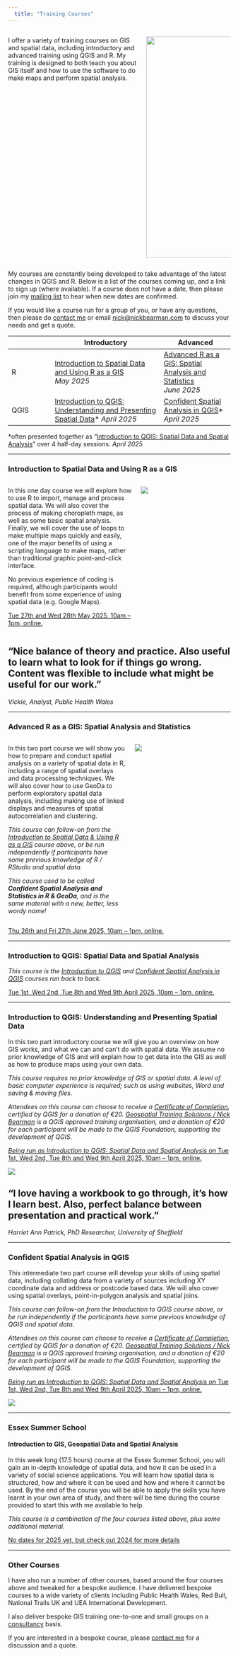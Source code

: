 ```yaml
---
  title: "Training Courses"
---
```


::: columns
:::: {.column width="55%"}

I offer a variety of training courses on GIS and spatial data, including introductory and advanced training using QGIS and R. My training is designed to both teach you about GIS itself and how to use the software to do make maps and perform spatial analysis.

::::
:::: {.column width="35%"}

![](images/2019-06-13 12.26.53-students-at-desk.jpg){width=500}

::::
:::

My courses are constantly being developed to take advantage of the latest changes in QGIS and R. Below is a list of the courses coming up, and a link to sign up (where available). If a course does not have a date, then please join my [mailing list](mailing-list.html) to hear when new dates are confirmed.

If you would like a course run for a group of you, or have any questions, then please do [contact me](index.html) or email [nick\@nickbearman.com](mailto:nick\@nickbearman.com) to discuss your needs and get a quote.


|              | Introductory         | Advanced                               |
|--------------|-----------------------------------|-----------------------|
| R | [Introduction to Spatial Data and Using R as a GIS](#introduction-to-spatial-data-using-r-as-a-gis) *May 2025*   | [Advanced R as a GIS: Spatial Analysis and Statistics](#advanced-R-as-a-gis:-spatial-analysis-and-statistics) *June 2025* | [Advanced R as a GIS: Spatial Analysis and Statistics](#advanced-R-as-a-gis:-spatial-analysis-and-statistics)  
| QGIS     |  [Introduction to QGIS: Understanding and Presenting Spatial Data]\* *April 2025*               | [Confident Spatial Analysis in QGIS](#confident-spatial-analysis-in-qgis)\* *April 2025*    |


\*often presented together as "[Introduction to QGIS: Spatial Data and Spatial Analysis](#introduction-to-qgis-spatial-data-and-spatial-analysis)" over 4 half-day sessions. *April 2025*

----

### Introduction to Spatial Data and Using R as a GIS {#introduction-to-spatial-data-using-r-as-a-gis}

::: columns
:::: {.column width="58%"}

In this one day course we will explore how to use R to import, manage and process spatial data. We will also cover the process of making choropleth maps, as well as some basic spatial analysis. Finally, we will cover the use of loops to make multiple maps quickly and easily, one of the major benefits of using a scripting language to make maps, rather than traditional graphic point-and-click interface.

No previous experience of coding is required, although participants would benefit from some experience of using spatial data (e.g. Google Maps).

[Tue 27th and Wed 28th May 2025, 10am – 1pm, online.](https://www.ncrm.ac.uk/training/show.php?article=13706)

<!-- [No dates scheduled, join my mailing list to hear when new dates are confirmed.](mailing-list.html) -->

::::
:::: {.column width="42%"}

![](images/r-map-output.png)
::::
:::

:::{.callout-tip}
## "Nice balance of theory and practice. Also useful to learn what to look for if things go wrong. Content was flexible to include what might be useful for our work."
*Vickie, Analyst, Public Health Wales*

:::

----

### Advanced R as a GIS: Spatial Analysis and Statistics {#advanced-R-as-a-gis:-spatial-analysis-and-statistics}

::: columns
:::: {.column width="55%"}

In this two part course we will show you how to prepare and conduct spatial analysis on a variety of spatial data in R, including a range of spatial overlays and data processing techniques. We will also cover how to use GeoDa to perform exploratory spatial data analysis, including making use of linked displays and measures of spatial autocorrelation and clustering.

*This course can follow-on from the [Introduction to Spatial Data & Using R as a GIS](#introduction-to-spatial-data-using-r-as-a-gis) course above, or be run independently if participants have some previous knowledge of R / RStudio and spatial data.*

*This course used to be called **Confident Spatial Analysis and Statistics in R & GeoDa**, and is the same material with a new, better, less wordy name!*

::::
:::: {.column width="45%"}

![](images\spatial-overlay.png)

::::
:::

[Thu 26th and Fri 27th June 2025, 10am – 1pm, online.](https://www.ncrm.ac.uk/training/show.php?article=13707)

<!-- [No dates scheduled, join my mailing list to hear when new dates are confirmed.](mailing-list.html) -->

----

### Introduction to QGIS: Spatial Data and Spatial Analysis

*This course is the [Introduction to QGIS](#introduction-to-qgis-understanding-and-presenting-spatial-data) and [Confident Spatial Analysis in QGIS](#confident-spatial-analysis-in-qgis) courses run back to back.*

[Tue 1st, Wed 2nd, Tue 8th and Wed 9th April 2025, 10am – 1pm, online.](https://www.ncrm.ac.uk/training/show.php?article=13700)

<!-- [No dates scheduled, join my mailing list to hear when new dates are confirmed.](mailing-list.html) -->

----

### Introduction to QGIS: Understanding and Presenting Spatial Data

In this two part introductory course we will give you an overview on how GIS works, and what we can and can’t do with spatial data. We assume no prior knowledge of GIS and will explain how to get data into the GIS as well as how to produce maps using your own data.

*This course requires no prior knowledge of GIS or spatial data. A level of basic computer experience is required; such as using websites, Word and saving & moving files.*

*Attendees on this course can choose to receive a [Certificate of Completion](https://www.qgis.org/community/certification/), certified by QGIS for a donation of €20. [Geospatial Training Solutions / Nick Bearman](https://changelog.qgis.org/en/qgis/certifyingorganisation/geospatial-training-solutions/) is a QGIS approved training organisation, and a donation of €20 for each participant will be made to the QGIS Foundation, supporting the development of QGIS.*

[*Being run as Introduction to QGIS: Spatial Data and Spatial Analysis on* Tue 1st, Wed 2nd, Tue 8th and Wed 9th April 2025, 10am – 1pm, online.](https://www.ncrm.ac.uk/training/show.php?article=13700)

<!-- [No dates scheduled, join my mailing list to hear when new dates are confirmed.](mailing-list.html) -->

![](images/qgis-screenshot.png)

:::{.callout-tip}
## "I love having a workbook to go through, it's how I learn best. Also, perfect balance between presentation and practical work."
*Harriet Ann Patrick, PhD Researcher, University of Sheffield*

:::

----

### Confident Spatial Analysis in QGIS

This intermediate two part course will develop your skills of using spatial data, including collating data from a variety of sources including XY coordinate data and address or postcode based data. We will also cover using spatial overlays, point-in-polygon analysis and spatial joins.

*This course can follow-on from the Introduction to QGIS course above, or be run independently if the participants have some previous knowledge of QGIS and spatial data.*

*Attendees on this course can choose to receive a [Certificate of Completion](https://www.qgis.org/community/certification/), certified by QGIS for a donation of €20. [Geospatial Training Solutions / Nick Bearman](https://changelog.qgis.org/en/qgis/certifyingorganisation/geospatial-training-solutions/) is a QGIS approved training organisation, and a donation of €20 for each participant will be made to the QGIS Foundation, supporting the development of QGIS.*

[*Being run as Introduction to QGIS: Spatial Data and Spatial Analysis on* Tue 1st, Wed 2nd, Tue 8th and Wed 9th April 2025, 10am – 1pm, online.](https://www.ncrm.ac.uk/training/show.php?article=13700)

<!-- [No dates scheduled, join my mailing list to hear when new dates are confirmed.](mailing-list.html) -->

![](images/pip-spatial-overlays.png)

----

### Essex Summer School

#### Introduction to GIS, Geospatial Data and Spatial Analysis

In this week long (17.5 hours) course at the Essex Summer School, you will gain an in-depth knowledge of spatial data, and how it can be used in a variety of social science applications. You will learn how spatial data is structured, how and where it can be used and how and where it cannot be used. By the end of the course you will be able to apply the skills you have learnt in your own area of study, and there will be time during the course provided to start this with me available to help.

*This course is a combination of the four courses listed above, plus some additional material.*

[No dates for 2025 yet, but check out 2024 for more details](https://essexsummerschool.com/summer-school-facts/courses/ess-2024-course-list/1p-introduction-to-gis-geospatial-data-and-spatial-analysis/)

----

### Other Courses

I have also run a number of other courses, based around the four courses above and tweaked for a bespoke audience. I have delivered bespoke courses to a wide variety of clients including Public Health Wales, Red Bull, National Trails UK and UEA International Development. 

I also deliver bespoke GIS training one-to-one and small groups on a [consultancy](consultancy.html) basis. 

If you are interested in a bespoke course, please [contact me](index.html) for a discussion and a quote.

